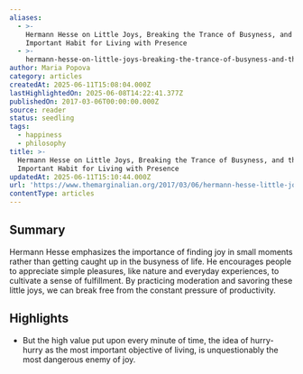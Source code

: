```yaml
---
aliases:
  - >-
    Hermann Hesse on Little Joys, Breaking the Trance of Busyness, and the Most
    Important Habit for Living with Presence
  - >-
    hermann-hesse-on-little-joys-breaking-the-trance-of-busyness-and-the-most-important-habit-for-living-with-presence
author: Maria Popova
category: articles
createdAt: 2025-06-11T15:08:04.000Z
lastHighlightedOn: 2025-06-08T14:22:41.377Z
publishedOn: 2017-03-06T00:00:00.000Z
source: reader
status: seedling
tags:
  - happiness
  - philosophy
title: >-
  Hermann Hesse on Little Joys, Breaking the Trance of Busyness, and the Most
  Important Habit for Living with Presence
updatedAt: 2025-06-11T15:10:44.000Z
url: 'https://www.themarginalian.org/2017/03/06/hermann-hesse-little-joys-my-belief/'
contentType: articles
---
```

## Summary

Hermann Hesse emphasizes the importance of finding joy in small moments rather than getting caught up in the busyness of life. He encourages people to appreciate simple pleasures, like nature and everyday experiences, to cultivate a sense of fulfillment. By practicing moderation and savoring these little joys, we can break free from the constant pressure of productivity.

## Highlights

- But the high value put upon every minute of time, the idea of hurry-hurry as the most important objective of living, is unquestionably the most dangerous enemy of joy.
